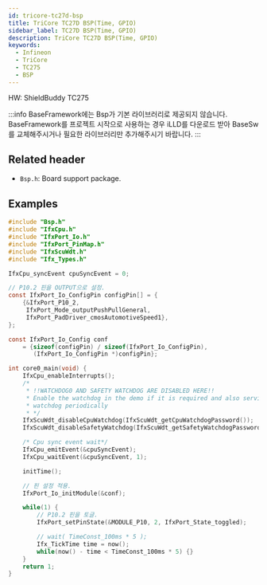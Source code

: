```yaml
---
id: tricore-tc27d-bsp
title: TriCore TC27D BSP(Time, GPIO)
sidebar_label: TC27D BSP(Time, GPIO)
description: TriCore TC27D BSP(Time, GPIO)
keywords:
  - Infineon
  - TriCore
  - TC275
  - BSP
---
```


HW: ShieldBuddy TC275

:::info
BaseFramework에는 Bsp가 기본 라이브러리로 제공되지 않습니다. BaseFramework를 프로젝트 시작으로 사용하는 경우 iLLD를 다운로드 받아 BaseSw를 교체해주시거나 필요한 라이브러리만 추가해주시기 바랍니다.
:::

## Related header

- `Bsp.h`: Board support package.

## Examples

```c
#include "Bsp.h"
#include "IfxCpu.h"
#include "IfxPort_Io.h"
#include "IfxPort_PinMap.h"
#include "IfxScuWdt.h"
#include "Ifx_Types.h"

IfxCpu_syncEvent cpuSyncEvent = 0;

// P10.2 핀을 OUTPUT으로 설정.
const IfxPort_Io_ConfigPin configPin[] = {
    {&IfxPort_P10_2,
     IfxPort_Mode_outputPushPullGeneral,
     IfxPort_PadDriver_cmosAutomotiveSpeed1},
};

const IfxPort_Io_Config conf
    = {sizeof(configPin) / sizeof(IfxPort_Io_ConfigPin),
       (IfxPort_Io_ConfigPin *)configPin};

int core0_main(void) {
    IfxCpu_enableInterrupts();
    /*
     * !!WATCHDOG0 AND SAFETY WATCHDOG ARE DISABLED HERE!!
     * Enable the watchdog in the demo if it is required and also service the
     * watchdog periodically
     * */
    IfxScuWdt_disableCpuWatchdog(IfxScuWdt_getCpuWatchdogPassword());
    IfxScuWdt_disableSafetyWatchdog(IfxScuWdt_getSafetyWatchdogPassword());

    /* Cpu sync event wait*/
    IfxCpu_emitEvent(&cpuSyncEvent);
    IfxCpu_waitEvent(&cpuSyncEvent, 1);

    initTime();

    // 핀 설정 적용.
    IfxPort_Io_initModule(&conf);

    while(1) {
        // P10.2 핀을 토글.
        IfxPort_setPinState(&MODULE_P10, 2, IfxPort_State_toggled);

        // wait( TimeConst_100ms * 5 );
        Ifx_TickTime time = now();
        while(now() - time < TimeConst_100ms * 5) {}
    }
    return 1;
}
```
